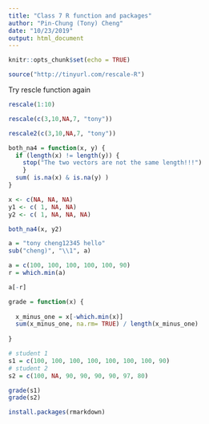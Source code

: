 ```yaml
---
title: "Class 7 R function and packages"
author: "Pin-Chung (Tony) Cheng"
date: "10/23/2019"
output: html_document
---
```


```r
knitr::opts_chunk$set(echo = TRUE)
```

```r
source("http://tinyurl.com/rescale-R")
```

Try rescle function again

```r
rescale(1:10)
```

```r
rescale(c(3,10,NA,7, "tony"))
```


```r
rescale2(c(3,10,NA,7, "tony"))
```
```r
both_na4 = function(x, y) {
  if (length(x) != length(y)) {
    stop("The two vectors are not the same length!!!")
    }
  sum( is.na(x) & is.na(y) )
}
```

```r
x <- c(NA, NA, NA)
y1 <- c( 1, NA, NA)
y2 <- c( 1, NA, NA, NA)

both_na4(x, y2)

```

```r
a = "tony cheng12345 hello"
sub("cheng)", "\\1", a)
```
```r
a = c(100, 100, 100, 100, 100, 90)
r = which.min(a)

a[-r]
```


```r

grade = function(x) {
  
  x_minus_one = x[-which.min(x)]
  sum(x_minus_one, na.rm= TRUE) / length(x_minus_one)
  
}
```

```r
# student 1
s1 = c(100, 100, 100, 100, 100, 100, 100, 90)
# student 2
s2 = c(100, NA, 90, 90, 90, 90, 97, 80)
```

```r
grade(s1)
grade(s2)
```
```r
install.packages(rmarkdown)
```

